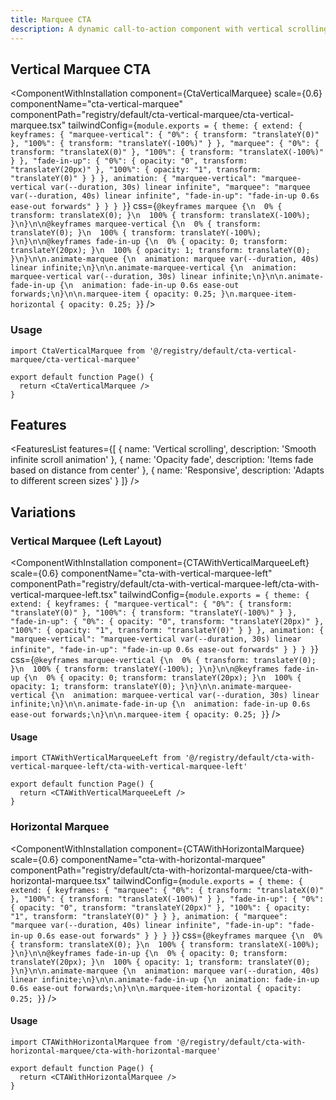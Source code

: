 ```yaml
---
title: Marquee CTA
description: A dynamic call-to-action component with vertical scrolling marquee effect
---
```



<div id="vertical" />

## Vertical Marquee CTA

<ComponentWithInstallation 
  component={CtaVerticalMarquee}
  scale={0.6}
  componentName="cta-vertical-marquee"
  componentPath="registry/default/cta-vertical-marquee/cta-vertical-marquee.tsx"
  tailwindConfig={`module.exports = {
  theme: {
    extend: {
      keyframes: {
        "marquee-vertical": {
          "0%": { transform: "translateY(0)" },
          "100%": { transform: "translateY(-100%)" }
        },
        "marquee": {
          "0%": { transform: "translateX(0)" },
          "100%": { transform: "translateX(-100%)" }
        },
        "fade-in-up": {
          "0%": { opacity: "0", transform: "translateY(20px)" },
          "100%": { opacity: "1", transform: "translateY(0)" }
        }
      },
      animation: {
        "marquee-vertical": "marquee-vertical var(--duration, 30s) linear infinite",
        "marquee": "marquee var(--duration, 40s) linear infinite",
        "fade-in-up": "fade-in-up 0.6s ease-out forwards"
      }
    }
  }
}`}
  css={`@keyframes marquee {\n  0% { transform: translateX(0); }\n  100% { transform: translateX(-100%); }\n}\n\n@keyframes marquee-vertical {\n  0% { transform: translateY(0); }\n  100% { transform: translateY(-100%); }\n}\n\n@keyframes fade-in-up {\n  0% { opacity: 0; transform: translateY(20px); }\n  100% { opacity: 1; transform: translateY(0); }\n}\n\n.animate-marquee {\n  animation: marquee var(--duration, 40s) linear infinite;\n}\n\n.animate-marquee-vertical {\n  animation: marquee-vertical var(--duration, 30s) linear infinite;\n}\n\n.animate-fade-in-up {\n  animation: fade-in-up 0.6s ease-out forwards;\n}\n\n.marquee-item { opacity: 0.25; }\n.marquee-item-horizontal { opacity: 0.25; }`}
/>

### Usage

```tsx
import CtaVerticalMarquee from '@/registry/default/cta-vertical-marquee/cta-vertical-marquee'

export default function Page() {
  return <CtaVerticalMarquee />
}
```

<div className="mb-8" />

## Features

<FeaturesList features={[
  { name: 'Vertical scrolling', description: 'Smooth infinite scroll animation' },
  { name: 'Opacity fade', description: 'Items fade based on distance from center' },
  { name: 'Responsive', description: 'Adapts to different screen sizes' }
]} />

## Variations

<div id="left" />

### Vertical Marquee (Left Layout)

<ComponentWithInstallation 
  component={CTAWithVerticalMarqueeLeft}
  scale={0.6}
  componentName="cta-with-vertical-marquee-left"
  componentPath="registry/default/cta-with-vertical-marquee-left/cta-with-vertical-marquee-left.tsx"
  tailwindConfig={`module.exports = {
  theme: {
    extend: {
      keyframes: {
        "marquee-vertical": {
          "0%": { transform: "translateY(0)" },
          "100%": { transform: "translateY(-100%)" }
        },
        "fade-in-up": {
          "0%": { opacity: "0", transform: "translateY(20px)" },
          "100%": { opacity: "1", transform: "translateY(0)" }
        }
      },
      animation: {
        "marquee-vertical": "marquee-vertical var(--duration, 30s) linear infinite",
        "fade-in-up": "fade-in-up 0.6s ease-out forwards"
      }
    }
  }
}`}
  css={`@keyframes marquee-vertical {\n  0% { transform: translateY(0); }\n  100% { transform: translateY(-100%); }\n}\n\n@keyframes fade-in-up {\n  0% { opacity: 0; transform: translateY(20px); }\n  100% { opacity: 1; transform: translateY(0); }\n}\n\n.animate-marquee-vertical {\n  animation: marquee-vertical var(--duration, 30s) linear infinite;\n}\n\n.animate-fade-in-up {\n  animation: fade-in-up 0.6s ease-out forwards;\n}\n\n.marquee-item { opacity: 0.25; }`}
/>

#### Usage

```tsx
import CTAWithVerticalMarqueeLeft from '@/registry/default/cta-with-vertical-marquee-left/cta-with-vertical-marquee-left'

export default function Page() {
  return <CTAWithVerticalMarqueeLeft />
}
```

<div className="mb-8" />


<div id="horizontal" />

### Horizontal Marquee

<ComponentWithInstallation 
  component={CTAWithHorizontalMarquee}
  scale={0.6}
  componentName="cta-with-horizontal-marquee"
  componentPath="registry/default/cta-with-horizontal-marquee/cta-with-horizontal-marquee.tsx"
  tailwindConfig={`module.exports = {
  theme: {
    extend: {
      keyframes: {
        "marquee": {
          "0%": { transform: "translateX(0)" },
          "100%": { transform: "translateX(-100%)" }
        },
        "fade-in-up": {
          "0%": { opacity: "0", transform: "translateY(20px)" },
          "100%": { opacity: "1", transform: "translateY(0)" }
        }
      },
      animation: {
        "marquee": "marquee var(--duration, 40s) linear infinite",
        "fade-in-up": "fade-in-up 0.6s ease-out forwards"
      }
    }
  }
}`}
  css={`@keyframes marquee {\n  0% { transform: translateX(0); }\n  100% { transform: translateX(-100%); }\n}\n\n@keyframes fade-in-up {\n  0% { opacity: 0; transform: translateY(20px); }\n  100% { opacity: 1; transform: translateY(0); }\n}\n\n.animate-marquee {\n  animation: marquee var(--duration, 40s) linear infinite;\n}\n\n.animate-fade-in-up {\n  animation: fade-in-up 0.6s ease-out forwards;\n}\n\n.marquee-item-horizontal { opacity: 0.25; }`}
/>

#### Usage

```tsx
import CTAWithHorizontalMarquee from '@/registry/default/cta-with-horizontal-marquee/cta-with-horizontal-marquee'

export default function Page() {
  return <CTAWithHorizontalMarquee />
}
```

<div className="mb-8" />


